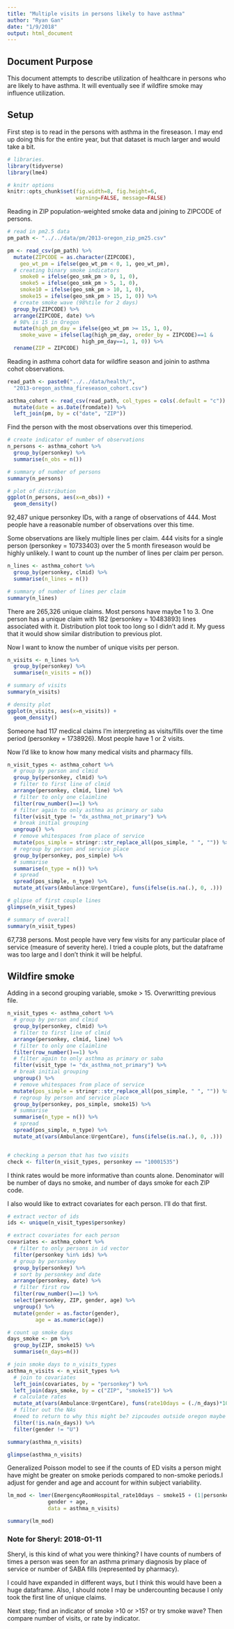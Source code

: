 ```yaml
---
title: "Multiple visits in persons likely to have asthma"
author: "Ryan Gan"
date: "1/9/2018"
output: html_document
---
```


## Document Purpose

This document attempts to describe utilization of healthcare in persons who are likely to have asthma. It will eventually see if wildfire smoke may influence utilization.

## Setup

First step is to read in the persons with asthma in the fireseason. I may end up doing this for the entire year, but that dataset is much larger and would take a bit.

```r
# libraries.
library(tidyverse)
library(lme4)

# knitr options
knitr::opts_chunk$set(fig.width=8, fig.height=6, 
                      warning=FALSE, message=FALSE)
```

Reading in ZIP population-weighted smoke data and joining to ZIPCODE of persons.

```r
# read in pm2.5 data
pm_path <- "../../data/pm/2013-oregon_zip_pm25.csv"

pm <- read_csv(pm_path) %>% 
  mutate(ZIPCODE = as.character(ZIPCODE),
    geo_wt_pm = ifelse(geo_wt_pm < 0, 1, geo_wt_pm),
  # creating binary smoke indicators 
    smoke0 = ifelse(geo_smk_pm > 0, 1, 0),
    smoke5 = ifelse(geo_smk_pm > 5, 1, 0),
    smoke10 = ifelse(geo_smk_pm > 10, 1, 0),
    smoke15 = ifelse(geo_smk_pm > 15, 1, 0)) %>% 
  # create smoke wave (98%tile for 2 days) 
  group_by(ZIPCODE) %>% 
  arrange(ZIPCODE, date) %>% 
  # 98% is 15 in Oregon
  mutate(high_pm_day = ifelse(geo_wt_pm >= 15, 1, 0),
    smoke_wave = ifelse(lag(high_pm_day, oreder_by = ZIPCODE)==1 & 
                        high_pm_day==1, 1, 0)) %>% 
  rename(ZIP = ZIPCODE)
```

Reading in asthma cohort data for wildfire season and joinin to asthma cohot observations.

```r
read_path <- paste0("../../data/health/",
  "2013-oregon_asthma_fireseason_cohort.csv")

asthma_cohort <- read_csv(read_path, col_types = cols(.default = "c")) %>% 
  mutate(date = as.Date(fromdate)) %>% 
  left_join(pm, by = c("date", "ZIP"))
```

Find the person with the most observations over this timeperiod.

```r
# create indicator of number of observations
n_persons <- asthma_cohort %>% 
  group_by(personkey) %>% 
  summarise(n_obs = n())

# summary of number of persons
summary(n_persons)

# plot of distribution
ggplot(n_persons, aes(x=n_obs)) +
  geom_density()
```

92,487 unique personkey IDs, with a range of observations of 444. Most people have a reasonable number of observations over this time.

Some observations are likely multiple lines per claim. 444 visits for a single person (personkey = 10733403) over the 5 month fireseason would be highly unlikely. I want to count up the number of lines per claim per person.

```r
n_lines <- asthma_cohort %>% 
  group_by(personkey, clmid) %>% 
  summarise(n_lines = n())

# summary of number of lines per claim
summary(n_lines)
```

There are 265,326 unique claims. Most persons have maybe 1 to 3. One person has a unique claim with 182 (personkey = 10483893) lines associated with it. Distribution plot took too long so I didn't add it. My guess that it would show similar distribution to previous plot.

Now I want to know the number of unique visits per person.

```r
n_visits <- n_lines %>% 
  group_by(personkey) %>% 
  summarise(n_visits = n())

# summary of visits
summary(n_visits)

# density plot
ggplot(n_visits, aes(x=n_visits)) +
  geom_density()
```

Someone had 117 medical claims I'm interpreting as visits/fills over the time period (personkey = 1738926). Most people have 1 or 2 visits.

Now I'd like to know how many medical visits and pharmacy fills.

```r
n_visit_types <- asthma_cohort %>% 
  # group by person and clmid
  group_by(personkey, clmid) %>% 
  # filter to first line of clmid
  arrange(personkey, clmid, line) %>% 
  # filter to only one claimline 
  filter(row_number()==1) %>% 
  # filter again to only asthma as primary or saba
  filter(visit_type != "dx_asthma_not_primary") %>% 
  # break initial grouping
  ungroup() %>% 
  # remove whitespaces from place of service
  mutate(pos_simple = stringr::str_replace_all(pos_simple, " ", "")) %>% 
  # regroup by person and service place
  group_by(personkey, pos_simple) %>% 
  # summarise
  summarise(n_type = n()) %>% 
  # spread
  spread(pos_simple, n_type) %>% 
  mutate_at(vars(Ambulance:UrgentCare), funs(ifelse(is.na(.), 0, .)))

# glipse of first couple lines
glimpse(n_visit_types)

# summary of overall
summary(n_visit_types)
```

67,738 persons. Most people have very few visits for any particular place of service (measure of severity here). I tried a couple plots, but the dataframe was too large and I don't think it will be helpful.

## Wildfire smoke

Adding in a second grouping variable, smoke > 15. Overwritting previous file.

```r
n_visit_types <- asthma_cohort %>% 
  # group by person and clmid
  group_by(personkey, clmid) %>% 
  # filter to first line of clmid
  arrange(personkey, clmid, line) %>% 
  # filter to only one claimline 
  filter(row_number()==1) %>% 
  # filter again to only asthma as primary or saba
  filter(visit_type != "dx_asthma_not_primary") %>% 
  # break initial grouping
  ungroup() %>% 
  # remove whitespaces from place of service
  mutate(pos_simple = stringr::str_replace_all(pos_simple, " ", "")) %>% 
  # regroup by person and service place
  group_by(personkey, pos_simple, smoke15) %>% 
  # summarise
  summarise(n_type = n()) %>% 
  # spread
  spread(pos_simple, n_type) %>% 
  mutate_at(vars(Ambulance:UrgentCare), funs(ifelse(is.na(.), 0, .)))


# checking a person that has two visits
check <- filter(n_visit_types, personkey == "10001535")
```

I think rates would be more informative than counts alone. Denominator will be number of days no smoke, and number of days smoke for each ZIP code.

I also would like to extract covariates for each person. I'll do that first.

``` r
# extract vector of ids
ids <- unique(n_visit_types$personkey)

# extract covariates for each person
covariates <- asthma_cohort %>%
  # filter to only persons in id vector
  filter(personkey %in% ids) %>% 
  # group by personkey
  group_by(personkey) %>% 
  # sort by personkey and date
  arrange(personkey, date) %>% 
  # filter first row
  filter(row_number()==1) %>% 
  select(personkey, ZIP, gender, age) %>% 
  ungroup() %>% 
  mutate(gender = as.factor(gender),
         age = as.numeric(age))
```

```r
# count up smoke days
days_smoke <- pm %>% 
  group_by(ZIP, smoke15) %>% 
  summarise(n_days=n())

# join smoke days to n_visits_types
asthma_n_visits <- n_visit_types %>% 
  # join to covariates
  left_join(covariates, by = "personkey") %>% 
  left_join(days_smoke, by = c("ZIP", "smoke15")) %>% 
  # calculate rates
  mutate_at(vars(Ambulance:UrgentCare), funs(rate10days = (./n_days)*10)) %>% 
  # filter out the NAs
  #need to return to why this might be? zipcoudes outside oregon maybe
  filter(!is.na(n_days)) %>% 
  filter(gender != "U")

summary(asthma_n_visits)

glimpse(asthma_n_visits)

```

Generalized Poisson model to see if the counts of ED visits a person might have might be greater on smoke periods compared to non-smoke periods.I adjust for gender and age and account for within subject variability.

```r
lm_mod <- lmer(EmergencyRoomHospital_rate10days ~ smoke15 + (1|personkey) +
             gender + age, 
             data = asthma_n_visits)

summary(lm_mod)
```

### Note for Sheryl: 2018-01-11

Sheryl, is this kind of what you were thinking? I have counts of numbers of times a person was seen for an asthma primary diagnosis by place of service or number of SABA fills (represented by pharmacy).

I could have expanded in different ways, but I think this would have been a huge dataframe. Also, I should note I may be undercounting because I only took the first line of unique claims. 

Next step; find an indicator of smoke >10 or >15? or try smoke wave? Then compare number of visits, or rate by indicator.
